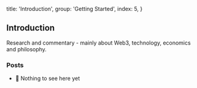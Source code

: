 
  title: 'Introduction',
  group: 'Getting Started',
  index: 5,
}

## Introduction

Research and commentary - mainly about Web3, technology, economics and philosophy.

### Posts

- 👀 Nothing to see here yet

